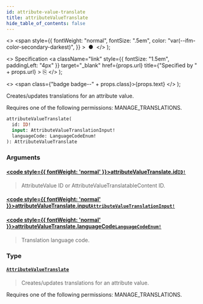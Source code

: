 ```yaml
---
id: attribute-value-translate
title: attributeValueTranslate
hide_table_of_contents: false
---
```


  <>
    <span
      style={{
        fontWeight: "normal",
        fontSize: ".5em",
        color: "var(--ifm-color-secondary-darkest)",
      }}
    >
      &nbsp;●&nbsp;
    </span>
  </>
);

  <>
    Specification
    <a
      className="link"
      style={{ fontSize: "1.5em", paddingLeft: "4px" }}
      target="\_blank"
      href={props.url}
      title={"Specified by " + props.url}
    >
      ⎘
    </a>
  </>
);

  <>
    <span class={"badge badge--" + props.class}>{props.text}</span>
  </>
);

Creates/updates translations for an attribute value.

Requires one of the following permissions: MANAGE_TRANSLATIONS.

```graphql
attributeValueTranslate(
  id: ID!
  input: AttributeValueTranslationInput!
  languageCode: LanguageCodeEnum!
): AttributeValueTranslate
```

### Arguments

#### [<code style={{ fontWeight: 'normal' }}>attributeValueTranslate.<b>id</b></code>](#)<Bullet />[`ID!`](../../../developer/api-reference/scalars/id) <Badge class="secondary" text="non-null"/> <Badge class="secondary" text="scalar"/>

> AttributeValue ID or AttributeValueTranslatableContent ID.

#### [<code style={{ fontWeight: 'normal' }}>attributeValueTranslate.<b>input</b></code>](#)<Bullet />[`AttributeValueTranslationInput!`](../../../developer/api-reference/inputs/attribute-value-translation-input) <Badge class="secondary" text="non-null"/> <Badge class="secondary" text="input"/>

>

#### [<code style={{ fontWeight: 'normal' }}>attributeValueTranslate.<b>languageCode</b></code>](#)<Bullet />[`LanguageCodeEnum!`](../../../developer/api-reference/enums/language-code-enum) <Badge class="secondary" text="non-null"/> <Badge class="secondary" text="enum"/>

> Translation language code.

### Type

#### [`AttributeValueTranslate`](../../../developer/api-reference/objects/attribute-value-translate) <Badge class="secondary" text="object"/>

> Creates/updates translations for an attribute value.

Requires one of the following permissions: MANAGE_TRANSLATIONS.

>
